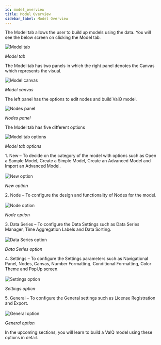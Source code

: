 ```yaml
---
id: model_overview
title: Model Overview
sidebar_label: Model Overview
---
```


The Model tab allows the user to build up models using the data. You will see the below screen on clicking the Model tab.

<div style={{textAlign: 'center'}}>
  <Zoom>
<img alt="Model tab" src={useBaseUrl('/doc-images/model/model1.png')} />
  </Zoom>
</div>

<div style={{textAlign: 'center'}}>

_Model tab_
</div>

The Model tab has two panels in which the right panel denotes the Canvas which represents the visual.

<div style={{textAlign: 'center'}}>
  <Zoom>
<img alt="Model canvas" src={useBaseUrl('/doc-images/model/model12.png')} />
  </Zoom>
</div>

<div style={{textAlign: 'center'}}>

_Model canvas_
</div>

 The left panel has the options to edit nodes and build ValQ model. 

<div style={{textAlign: 'center'}}>
  <Zoom>
<img alt="Nodes panel" src={useBaseUrl('/doc-images/model/model11.png')} />
  </Zoom>
</div>

<div style={{textAlign: 'center'}}>

_Nodes panel_
</div>

The Model tab has five different options

<div style={{textAlign: 'center'}}>
  <Zoom>
<img alt="Model tab options" src={useBaseUrl('/doc-images/model/model2.png')} />
  </Zoom>
</div>

<div style={{textAlign: 'center'}}>

_Model tab options_
</div>

<div style={{textAlign: 'justify'}}>
1. <Link to={useBaseUrl('docs/model/new')}>New</Link> – To decide on the category of the model with options such as Open a Sample Model,
   Create a Simple Model, Create an Advanced Model and Import an Advanced Model. 
</div><br />

<div style={{textAlign: 'center'}}>
    <Zoom>
<img alt="New option" src={useBaseUrl('/doc-images/model/model4.png')} />
    </Zoom>
</div>

<div style={{textAlign: 'center'}}>

_New option_
</div>

<div style={{textAlign: 'justify'}}>
2. <Link to={useBaseUrl('docs/model/node')}>Node</Link> – To configure the design and functionality of Nodes for the model.
</div><br />

<div style={{textAlign: 'center'}}>
    <Zoom>
<img alt="Node option" src={useBaseUrl('/doc-images/model/model3.png')} />
    </Zoom>
</div>

<div style={{textAlign: 'center'}}>

_Node option_
</div>

<div style={{textAlign: 'justify'}}>
3. <Link to={useBaseUrl('docs/model/data-series')}>Data Series</Link> – To configure the Data Settings such as Data Series Manager, Time Aggregation Labels and Data Sorting. 
</div> <br />
        
<div style={{textAlign: 'center'}}>
    <Zoom>
<img alt="Data Series option" src={useBaseUrl('/doc-images/model/model5.png')} />
    </Zoom>
</div>

<div style={{textAlign: 'center'}}>

_Data Series option_
</div>

<div style={{textAlign: 'justify'}}>
4. <Link to={useBaseUrl('docs/model/settings')}>Settings</Link> – To configure the Settings parameters such as Navigational Panel, Nodes, Canvas, Number Formatting, Conditional Formatting, Color Theme and PopUp screen. </div> <br />
    
<div style={{textAlign: 'center'}}>
    <Zoom>
<img alt="Settings option" src={useBaseUrl('/doc-images/model/model6.png')} />
    </Zoom>
</div>

<div style={{textAlign: 'center'}}>

_Settings option_
</div>

<div style={{textAlign: 'justify'}}>
5. <Link to={useBaseUrl('docs/model/general')}>General</Link> – To configure the General settings such as License Registration and Export. </div> <br />
    
<div style={{textAlign: 'center'}}>
    <Zoom>
<img alt="General option" src={useBaseUrl('/doc-images/model/model7.png')} />
    </Zoom>
</div>

<div style={{textAlign: 'center'}}>

_General option_
</div>

In the upcoming sections, you will learn to build a ValQ model using these options in detail.